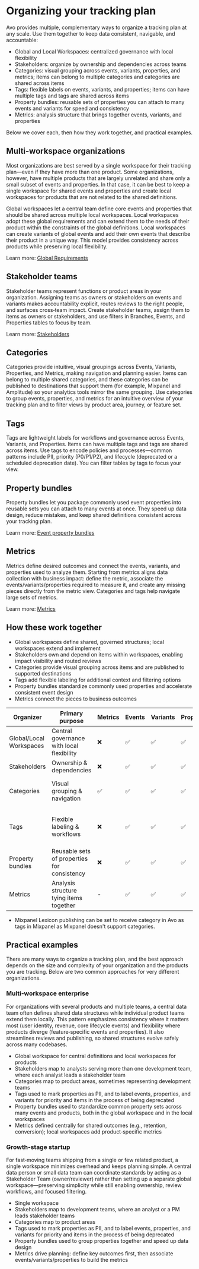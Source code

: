 # Organizing your tracking plan

Avo provides multiple, complementary ways to organize a tracking plan at any scale. Use them together to keep data consistent, navigable, and accountable:

- Global and Local Workspaces: centralized governance with local flexibility
- Stakeholders: organize by ownership and dependencies across teams
- Categories: visual grouping across events, variants, properties, and metrics; items can belong to multiple categories and categories are shared across items
- Tags: flexible labels on events, variants, and properties; items can have multiple tags and tags are shared across items
- Property bundles: reusable sets of properties you can attach to many events and variants for speed and consistency
- Metrics: analysis structure that brings together events, variants, and properties

Below we cover each, then how they work together, and practical examples.

## Multi-workspace organizations

Most organizations are best served by a single workspace for their tracking plan—even if they have more than one product. Some organizations, however, have multiple products that are largely unrelated and share only a small subset of events and properties. In that case, it can be best to keep a single workspace for shared events and properties and create local workspaces for products that are not related to the shared definitions.

Global workspaces let a central team define core events and properties that should be shared across multiple local workspaces. Local workspaces adopt these global requirements and can extend them to the needs of their product within the constraints of the global definitions. Local workspaces can create variants of global events and add their own events that describe their product in a unique way. This model provides consistency across products while preserving local flexibility.

Learn more: [Global Requirements](/data-design/global-requirements)

## Stakeholder teams

Stakeholder teams represent functions or product areas in your organization. Assigning teams as owners or stakeholders on events and variants makes accountability explicit, routes reviews to the right people, and surfaces cross‑team impact. Create stakeholder teams, assign them to items as owners or stakeholders, and use filters in Branches, Events, and Properties tables to focus by team.

Learn more: [Stakeholders](/data-design/avo-tracking-plan/stakeholder-domains)

## Categories

Categories provide intuitive, visual groupings across Events, Variants, Properties, and Metrics, making navigation and planning easier. Items can belong to multiple shared categories, and these categories can be published to destinations that support them (for example, Mixpanel and Amplitude) so your analytics tools mirror the same grouping. Use categories to group events, properties, and metrics for an intuitive overview of your tracking plan and to filter views by product area, journey, or feature set.

## Tags

Tags are lightweight labels for workflows and governance across Events, Variants, and Properties. Items can have multiple tags and tags are shared across items. Use tags to encode policies and processes—common patterns include PII, priority (P0/P1/P2), and lifecycle (deprecated or a scheduled deprecation date). You can filter tables by tags to focus your view.

## Property bundles

Property bundles let you package commonly used event properties into reusable sets you can attach to many events at once. They speed up data design, reduce mistakes, and keep shared definitions consistent across your tracking plan.

Learn more: [Event property bundles](/data-design/avo-tracking-plan/properties#event-property-bundles)

## Metrics

Metrics define desired outcomes and connect the events, variants, and properties used to analyze them. Starting from metrics aligns data collection with business impact: define the metric, associate the events/variants/properties required to measure it, and create any missing pieces directly from the metric view. Categories and tags help navigate large sets of metrics.

Learn more: [Metrics](/data-design/avo-tracking-plan/metrics)

## How these work together

- Global workspaces define shared, governed structures; local workspaces extend and implement
- Stakeholders own and depend on items within workspaces, enabling impact visibility and routed reviews
- Categories provide visual grouping across items and are published to supported destinations
- Tags add flexible labeling for additional context and filtering options
- Property bundles standardize commonly used properties and accelerate consistent event design
- Metrics connect the pieces to business outcomes

| Organizer | Primary purpose | Metrics | Events | Variants | Properties | Published downstream |
| --- | --- | --- | --- | --- | --- | --- |
| Global/Local Workspaces | Central governance with local flexibility | ❌ | ✅ | ✅ | ✅ | ✅ |
| Stakeholders | Ownership & dependencies | ❌ | ✅ | ✅ | ✅ | ✅ (Webhook) |
| Categories | Visual grouping & navigation | ✅ | ✅ | ✅ | ✅ | ✅ (Webhook, Mixpanel*, Amplitude) |
| Tags | Flexible labeling & workflows | ❌ | ✅ | ✅ | ✅ | ✅ (Webhook, Mixpanel, Segment Protocols) |
| Property bundles | Reusable sets of properties for consistency | ❌ | ✅ | ✅ | ✅ | ❌ |
| Metrics | Analysis structure tying items together | - | ✅ | ✅ | ✅ | ✅ (Webhook) |

* Mixpanel Lexicon publishing can be set to receive category in Avo as tags in Mixpanel as Mixpanel doesn't support categories.

## Practical examples

There are many ways to organize a tracking plan, and the best approach depends on the size and complexity of your organization and the products you are tracking. Below are two common approaches for very different organizations.

### Multi‑workspace enterprise

For organizations with several products and multiple teams, a central data team often defines shared data structures while individual product teams extend them locally. This pattern emphasizes consistency where it matters most (user identity, revenue, core lifecycle events) and flexibility where products diverge (feature‑specific events and properties). It also streamlines reviews and publishing, so shared structures evolve safely across many codebases.

- Global workspace for central definitions and local workspaces for products
- Stakeholders map to analysts serving more than one development team, where each analyst leads a stakeholder team
- Categories map to product areas, sometimes representing development teams
- Tags used to mark properties as PII, and to label events, properties, and variants for priority and items in the process of being deprecated
- Property bundles used to standardize common property sets across many events and products, both in the global workspace and in the local workspaces
- Metrics defined centrally for shared outcomes (e.g., retention, conversion); local workspaces add product‑specific metrics

### Growth‑stage startup

For fast‑moving teams shipping from a single or few related product, a single workspace minimizes overhead and keeps planning simple. A central data person or small data team can coordinate standards by acting as a Stakeholder Team (owner/reviewer) rather than setting up a separate global workspace—preserving simplicity while still enabling ownership, review workflows, and focused filtering.

- Single workspace
- Stakeholders map to development teams, where an analyst or a PM leads stakeholder teams
- Categories map to product areas
- Tags used to mark properties as PII, and to label events, properties, and variants for priority and items in the process of being deprecated
- Property bundles used to group properties together and speed up data design
- Metrics drive planning: define key outcomes first, then associate events/variants/properties to build the metrics
